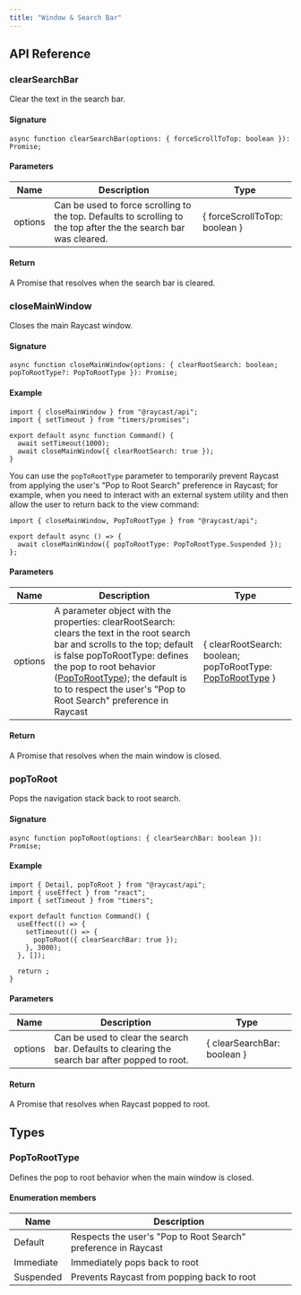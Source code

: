 ```yaml
---
title: "Window & Search Bar"
---
```


## API Reference

### clearSearchBar

Clear the text in the search bar.

#### Signature

```
async function clearSearchBar(options: { forceScrollToTop: boolean }): Promise;
```

#### Parameters

| Name    | Description                                                                                                       | Type                          |
| ------- | ----------------------------------------------------------------------------------------------------------------- | ----------------------------- |
| options | Can be used to force scrolling to the top. Defaults to scrolling to the top after the the search bar was cleared. | { forceScrollToTop: boolean } |

#### Return

A Promise that resolves when the search bar is cleared.

### closeMainWindow

Closes the main Raycast window.

#### Signature

```
async function closeMainWindow(options: { clearRootSearch: boolean; popToRootType?: PopToRootType }): Promise;
```

#### Example

```
import { closeMainWindow } from "@raycast/api";
import { setTimeout } from "timers/promises";

export default async function Command() {
  await setTimeout(1000);
  await closeMainWindow({ clearRootSearch: true });
}
```

You can use the `popToRootType` parameter to temporarily prevent Raycast from applying the user's "Pop to Root Search" preference in Raycast; for example, when you need to interact with an external system utility and then allow the user to return back to the view command:

```
import { closeMainWindow, PopToRootType } from "@raycast/api";

export default async () => {
  await closeMainWindow({ popToRootType: PopToRootType.Suspended });
};
```

#### Parameters

| Name    | Description                                                                                                                                                                                                                                                                                                                                        | Type                                                                                                             |
| ------- | -------------------------------------------------------------------------------------------------------------------------------------------------------------------------------------------------------------------------------------------------------------------------------------------------------------------------------------------------- | ---------------------------------------------------------------------------------------------------------------- |
| options | A parameter object with the properties: clearRootSearch: clears the text in the root search bar and scrolls to the top; default is false popToRootType: defines the pop to root behavior ([PopToRootType](/api-reference/window-and-search-bar#poptoroottype)); the default is to to respect the user's "Pop to Root Search" preference in Raycast | { clearRootSearch: boolean; popToRootType: [PopToRootType](/api-reference/window-and-search-bar#poptoroottype) } |

#### Return

A Promise that resolves when the main window is closed.

### popToRoot

Pops the navigation stack back to root search.

#### Signature

```
async function popToRoot(options: { clearSearchBar: boolean }): Promise;
```

#### Example

```
import { Detail, popToRoot } from "@raycast/api";
import { useEffect } from "react";
import { setTimeout } from "timers";

export default function Command() {
  useEffect(() => {
    setTimeout(() => {
      popToRoot({ clearSearchBar: true });
    }, 3000);
  }, []);

  return ;
}
```

#### Parameters

| Name    | Description                                                                                    | Type                        |
| ------- | ---------------------------------------------------------------------------------------------- | --------------------------- |
| options | Can be used to clear the search bar. Defaults to clearing the search bar after popped to root. | { clearSearchBar: boolean } |

#### Return

A Promise that resolves when Raycast popped to root.

## Types

### PopToRootType

Defines the pop to root behavior when the main window is closed.

#### Enumeration members

| Name      | Description                                                    |
| --------- | -------------------------------------------------------------- |
| Default   | Respects the user's "Pop to Root Search" preference in Raycast |
| Immediate | Immediately pops back to root                                  |
| Suspended | Prevents Raycast from popping back to root                     |